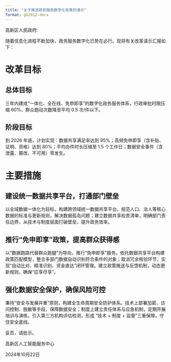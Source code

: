 ```yaml
---
title: "关于推进政务服务数字化改革的请示"
format: gb2012-docx
---
```


高新区人民政府:

随着信息化进程不断加快，政务服务数字化已势在必行。现将有关改革请示汇报如下：

# 改革目标

## 总体目标

三年内建成“一体化、全在线、免申即享”的数字化政务服务体系，行政审批时限压缩 60%，群众跑动次数降至平均 0.5 次/件以下。

## 阶段目标

到 2026 年底，计划实现：数据共享满足率达到 95%；高频免申即享（含补贴、证明、资格）达到 80%；平均办件时长压缩至 1.5 个工作日；数据安全事件（含泄露、篡改、不可用）零发生。　

# 主要措施

## 建设统一数据共享平台，打通部门壁垒

以全域数据一体化为目标，构建跨领域统一数据共享平台。规范人口、法人等核心数据的标准与更新规则，解决数据孤岛问题；建立数据共享权责清单，明确部门责任边界，从技术与制度层面打破壁垒，提升政务效率。

## 推行“免申即享”政策，提高群众获得感

以“数据跑路代替群众跑腿”为导向，推行“免申即享”服务。依托数据共享平台构建政策匹配模型，整合多部门数据自动识别符合条件的对象；取消冗余核验环节，实现“自动比对、精准识别、资金直达”闭环管理。建立政策推送与反馈机制，动态更新规则，确保“应享尽享”。

## 强化数据安全保护，确保风险可控

秉持“安全与发展并重”原则，构建全生命周期安全防护体系。技术上部署加密、访问控制、脱敏等手段，保障数据安全；制度上建立责任体系与应急机制，定期开展培训与演练。引入第三方机构评估检测，形成 “技术 + 制度 + 监督”三重保障，守住安全底线。

妥否，请批示。

高新区人工智能服务中心

2024年10月22日

